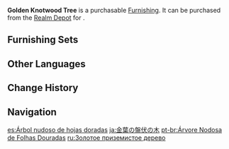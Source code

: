 {{Furnishing Infobox
|id             = 372311
|image          = Item Golden Knotwood Tree.png
|category       = Landform
|subcategory    = Tree
|quality        = 3
|adeptal_energy = 20
|load           = 200
|reduced_load   = 200
|description    = Save for a few rare and precious tree types, the people of [[Liyue]] are accustomed to using broad-reaching collective terms for trees and aren't so fussy about the exact species of tree included. For example, trees with curved trunks are referred to by the more sophisticated-sounding term "Knotwood."<br />The Golden Knotwood Tree has a spectacular color and for this reason adorns many an estate.
|source1        = [[Realm Depot]]
|source2        = [[Adeptal Mirror]]
}}
'''Golden Knotwood Tree''' is a purchasable [[Furnishing]]. It can be purchased from the [[Realm Depot]] for {{Item|Realm Currency|30|x=80}}.

==Furnishing Sets==
{{Craft Usage}}

==Other Languages==
{{Other Languages
|en      = Golden Knotwood Tree
|zhs     = 金叶盘伏树
|zhs_rm  = Jīnyè Pánfú Shù
|zht     = 金葉盤伏樹
|zht_rm  = Jīnyè Pánfú Shù
|zh_tl   = 
|ja      = 金葉の盤伏の木
|ja_rm   = Kin'you no Banfuku no Ki{{Assumed}}
|ja_tl   = Goldleaf Bowing Tree
|ko      = 금엽 반복나무
|ko_rm   = Geumyeop Banboknamu
|ko_tl   = Goldleaf Bowing Tray Tree
|es      = Árbol nudoso de hojas doradas
|es_tl   = Knotty Tree of Golden Leaves
|fr      = Tronc noueux doré
|fr_tl   = Golden Knotted Trunk
|ru      = Золотое приземистое дерево
|ru_tl   = Golden Stocky Tree
|th      = ไม้ดัดสีทองประกาย
|th_rm   = 
|th_tl   = 
|vi      = Cây Bàn Phục Lá Vàng
|vi_tl   = 
|de      = Goldener Knotenbaum
|de_tl   = Golden Knot Tree
|id      = Pohon Knotwood Berdaun Emas
|id_tl   = Gold Leaf Knotwood Tree
|pt      = Árvore Nodosa de Folhas Douradas
|pt_tl   = 
|tr      = Altın Düğüm Ağacı
|tr_tl   = 
|it      = Albero nodoso dorato
|it_tl   = 
}}

==Change History==
{{Change History|1.5}}

==Navigation==
{{Furnishing Navbox|exterior}}

[[es:Árbol nudoso de hojas doradas]]
[[ja:金葉の盤伏の木]]
[[pt-br:Árvore Nodosa de Folhas Douradas]]
[[ru:Золотое приземистое дерево]]